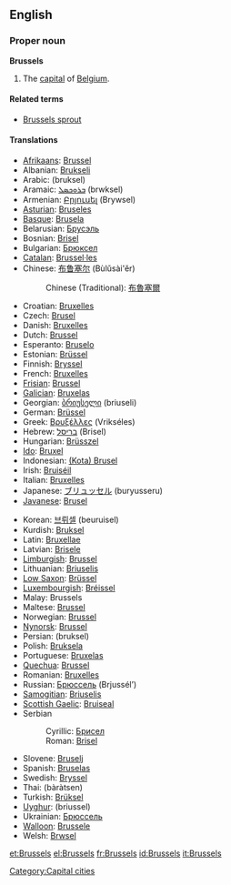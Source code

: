 ==English==

===Proper noun===
{{wikipedia}}
'''Brussels'''

# The [[capital]] of [[Belgium]].

====Related terms====
*[[Brussels sprout]]

====Translations====
{{trans-top|capital of Belgium}}
*[[Afrikaans]]: [[Brussel]]
*Albanian: [[Brukseli]]
*Arabic: {{ARchar|[[بروكسل]]}} (bruksel)
*Aramaic: [[ܒܪܘܟܣܠ]] (brwksel)
*Armenian: [[Բրյուսել]] (Brywsel)
*[[Asturian]]: [[Bruseles]]
*[[Basque]]: [[Brusela]]
*Belarusian: [[Брусэль]]
*Bosnian: [[Brisel]] {{m}}
*Bulgarian: [[Брюксел]]
*[[Catalan]]: [[Brussel·les]]
*Chinese: [[布鲁塞尔]] (Bùlǔsài'ěr)
*:Chinese (Traditional): [[布魯塞爾]]
*Croatian: [[Bruxelles]]
*Czech: [[Brusel]]
*Danish: [[Bruxelles]]
*Dutch: [[Brussel]] {{n}}
*Esperanto: [[Bruselo]]
*Estonian: [[Brüssel]]
*Finnish: [[Bryssel]]
*French: [[Bruxelles]] {{f}}
*[[Frisian]]: [[Brussel]]
*[[Galician]]: [[Bruxelas]]
*Georgian: [[ბრიუსელი]] (briuseli)
*German: [[Brüssel]] {{n}}
*Greek: [[Βρυξέλλες]] (Vrikséles) {{f|p}}
*Hebrew: [[בריסל]] (Brisel)
*Hungarian: [[Brüsszel]]
*[[Ido]]: [[Bruxel]]
*Indonesian: [[(Kota) Brusel]]
*Irish: [[Bruiséil]]
*Italian: [[Bruxelles]] {{f}}
*Japanese: [[ブリュッセル]] (buryusseru)
*[[Javanese]]: [[Brusel]]
{{trans-mid}}
*Korean: [[브뤼셀]] (beuruisel)
*Kurdish: [[Bruksel]]
*Latin: [[Bruxellae]]
*Latvian: [[Brisele]]
*[[Limburgish]]: [[Brussel]]
*Lithuanian: [[Briuselis]]
*[[Low Saxon]]: [[Brüssel]]
*[[Luxembourgish]]: [[Bréissel]]
*Malay: Brussels
*Maltese: [[Brussel]]
*Norwegian: [[Brussel]]
*[[Nynorsk]]: [[Brussel]]
*Persian: {{FAchar|[[بروکسل]]}} (bruksel)
*Polish: [[Bruksela]]
*Portuguese: [[Bruxelas]]
*[[Quechua]]: [[Brussel]]
*Romanian: [[Bruxelles]]
*Russian: [[Брюссель]] (Brjussél’) {{m}}
*[[Samogitian]]: [[Briuselis]]
*[[Scottish Gaelic]]: [[Bruiseal]]
*Serbian
*:Cyrillic: [[Брисел]] {{m}}
*:Roman: [[Brisel#Serbian|Brisel]] {{m}}
*Slovene: [[Bruselj]]
*Spanish: [[Bruselas]] {{f}}
*Swedish: [[Bryssel]]
*Thai: {{THchar|[[บรัสเซลส์]]}} (bàràtsen)
*Turkish: [[Brüksel]]
*[[Uyghur]]: {{URchar|[[بريۇسسېل]]}} (briussel)
*Ukrainian: [[Брюссель]]
*[[Walloon]]: [[Brussele]]
*Welsh: [[Brwsel]]
{{trans-bottom}}

[[Category:Capital cities]]

[[et:Brussels]]
[[el:Brussels]]
[[fr:Brussels]]
[[id:Brussels]]
[[it:Brussels]]